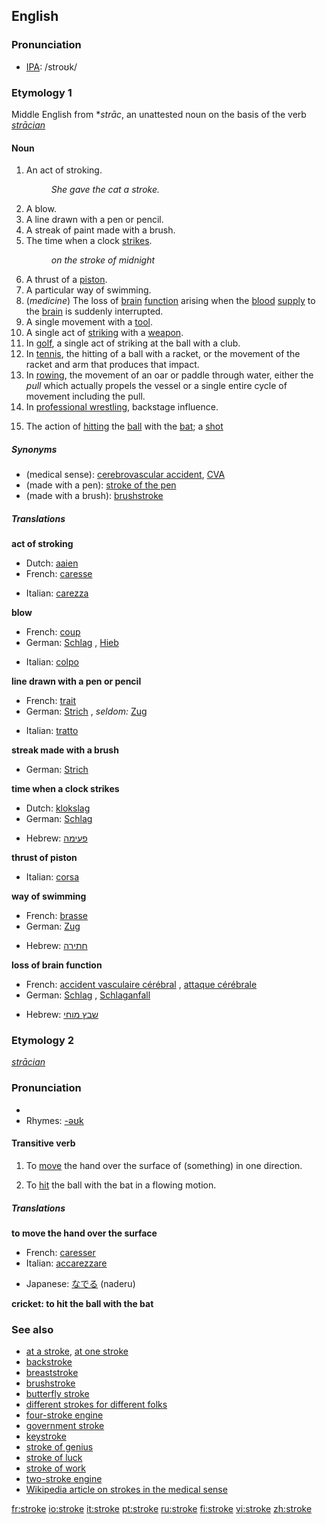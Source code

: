 ==English==

===Pronunciation===
*[[IPA]]: /stroʊk/

===Etymology 1===
Middle English from {{ang}} *''strāc'', an unattested noun on the basis of the verb ''[[strācian]]''

====Noun====
{{wikipedia}}
{{en-noun}}
#An act of stroking.
#:''She gave the cat a stroke.''
#A blow.
#A line drawn with a pen or pencil.
#A streak of paint made with a brush.
#The time when a clock [[strike]]s.
#:''on the stroke of midnight''
#A thrust of a [[piston]].
#A particular way of swimming.
#(''medicine'') The loss of [[brain]] [[function]] arising when the [[blood]] [[supply]] to the [[brain]] is suddenly interrupted.
# A single movement with a [[tool]].
# A single act of [[striking]] with a [[weapon]].
# In [[golf]], a single act of striking at the ball with a club.
# In [[tennis]], the hitting of a ball with a racket, or the movement of the racket and arm that produces that impact.
# In [[rowing]], the movement of an oar or paddle through water, either the ''pull'' which actually propels the vessel or a single entire cycle of movement including the pull.
# In [[professional wrestling]], backstage influence.
#{{cricket}} The action of [[hitting]] the [[ball]] with the [[bat]]; a [[shot]]

=====Synonyms=====
*(medical sense): [[cerebrovascular accident]], [[CVA]]
*(made with a pen): [[stroke of the pen]]
*(made with a brush): [[brushstroke]]

=====Translations=====
'''act of stroking'''
{{top}}
*Dutch: [[aaien]]
*French: [[caresse]] {{f}}
{{mid}}
*Italian: [[carezza]] {{f}}
{{bottom}}

'''blow'''
{{top}}
*French: [[coup#French|coup]] {{m}}
*German: [[Schlag]] {{m}}, [[Hieb]] {{m}}
{{mid}}
*Italian: [[colpo]] {{m}}
{{bottom}}

'''line drawn with a pen or pencil'''
{{top}}
*French: [[trait#French|trait]] {{m}}
*German: [[Strich]] {{m}}, ''seldom:'' [[Zug]] {{m}}
{{mid}}
*Italian: [[tratto]] {{m}}
{{bottom}}

'''streak made with a brush'''
{{top}}
*German: [[Strich]] {{m}}
{{mid}}
{{bottom}}

'''time when a clock strikes'''
{{top}}
*Dutch: [[klokslag]] {{m}}
*German: [[Schlag]] {{m}}
{{mid}}
*Hebrew: [[פעימה]] {{f}}
{{bottom}}

'''thrust of piston'''
{{top}}
*Italian: [[corsa]] {{f}}
{{mid}}
{{bottom}}

'''way of swimming'''
{{top}}
*French: [[brasse]] {{f}}
*German: [[Zug]] {{m}}
{{mid}}
*Hebrew: [[חתירה]] {{f}}
{{bottom}}

'''loss of brain function'''
{{top}}
*French: [[accident vasculaire cérébral]] {{m}}, [[attaque cérébrale]] {{f}}
*German: [[Schlag]] {{m}}, [[Schlaganfall]] {{m}}
{{mid}}
*Hebrew: [[שבץ מוחי]] {{m}}
{{bottom}}

===Etymology 2===
{{ang}} ''[[strācian]]''

===Pronunciation===
* {{IPA|/stroʊk/}}
*Rhymes: [[Rhymes:English:-əʊk|-əʊk]]

====Transitive verb====
{{en-verb|strok|ing}}

#To [[move]] the hand over the surface of (something) in one direction.
#{{cricket}} To [[hit]] the ball with the bat in a flowing motion.

=====Translations=====
'''to move the hand over the surface'''
{{top}}
*French: [[caresser]]
*Italian: [[accarezzare]]
{{mid}}
*Japanese: [[なでる]] (naderu)
{{bottom}}

'''cricket: to hit the ball with the bat'''
{{top}}
{{mid}}
{{bottom}}

===See also===
*[[at a stroke]], [[at one stroke]]
*[[backstroke]]
*[[breaststroke]]
*[[brushstroke]]
*[[butterfly stroke]]
*[[different strokes for different folks]]
*[[four-stroke engine]]
*[[government stroke]]
*[[keystroke]]
*[[stroke of genius]]
*[[stroke of luck]]
*[[stroke of work]]
*[[two-stroke engine]] <!--Spanish: **Two stroke [[engine]]: motor de dos tiempos-->
*[[w:Stroke|Wikipedia article on strokes in the medical sense]]

[[fr:stroke]]
[[io:stroke]]
[[it:stroke]]
[[pt:stroke]]
[[ru:stroke]]
[[fi:stroke]]
[[vi:stroke]]
[[zh:stroke]]
